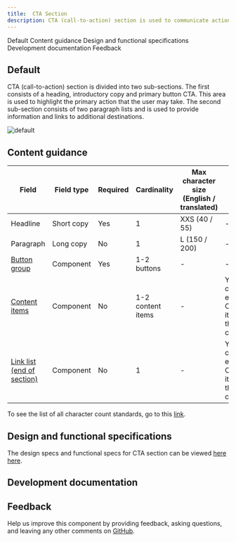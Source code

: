 ```yaml
---
title:  CTA Section
description: CTA (call-to-action) section is used to communicate actions that users can take at key points in your narrative, such as at the bottom of an important section or page where the user is ready to progress to subsequent stages in the journey. 
---
```



<ComponentDescription name="CTA section" type="layout" />

<AnchorLinks>

<AnchorLink>Default</AnchorLink>
<AnchorLink>Content guidance</AnchorLink>
<AnchorLink>Design and functional specifications</AnchorLink>
<AnchorLink>Development documentation</AnchorLink>
<AnchorLink>Feedback</AnchorLink>

</AnchorLinks>

## Default
CTA (call-to-action) section is divided into two sub-sections. The first consists of a heading, introductory copy and primary button CTA. This area is used to highlight the primary action that the user may take. The second sub-section consists of two paragraph lists and is used to provide information and links to additional destinations.

![default](../..//images/pattern/cta-section/cta-section.jpg)

## Content guidance

| Field | Field type | Required   | Cardinality | Max character size <br/>(English / translated) | Notes |
| -------- | --------- | ---------- | ---------- | ----------| ----------|
| Headline | Short copy | Yes | 1 | XXS (40 / 55)| - |
| Paragraph | Long copy | No | 1 | L (150 / 200)| - |
| [Button group](https://www.ibm.com/standards/web/carbon-for-ibm-dotcom/components/button-group) | Component | Yes | 1-2 buttons | - | - |
| [Content items](https://www.ibm.com/standards/web/carbon-for-ibm-dotcom/components/content-item-horizontal) | Component | No | 1-2 content items | - | You can choose either Content items or the Link list component |
| [Link list (end of section)](https://www.ibm.com/standards/web/carbon-for-ibm-dotcom/components/link-list) | Component | No | 1 | - | You can choose either Content items or the Link list component |

To see the list of all character count standards, go to this <a href="https://github.com/carbon-design-system/carbon-for-ibm-dotcom-website/wiki/Character-count-standards" target="_blank" rel="noreferrer">link</a>.

## Design and functional specifications

The design specs and functional specs for CTA section can be viewed [here](https://ibm.box.com/s/yz1uixuxjf7lge5yvrup3yb3owj70071) <a href="https://ibm.box.com/s/yz1uixuxjf7lge5yvrup3yb3owj70071" target="_blank" rel="noreferrer">here</a>.

## Development documentation

<ComponentStatus name="CTA section" type="layout" />

## Feedback

Help us improve this component by providing feedback, asking questions, and leaving any other comments on [GitHub](https://github.com/carbon-design-system/carbon-for-ibm-dotcom).
